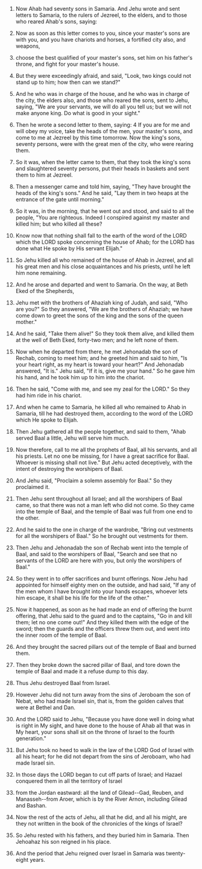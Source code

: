 
1. Now Ahab had seventy sons in Samaria. And Jehu wrote and sent letters to Samaria, to the rulers of Jezreel, to the elders, and to those who reared Ahab's sons, saying:

2. Now as soon as this letter comes to you, since your master's sons are with you, and you have chariots and horses, a fortified city also, and weapons,

3. choose the best qualified of your master's sons, set him on his father's throne, and fight for your master's house.

4. But they were exceedingly afraid, and said, "Look, two kings could not stand up to him; how then can we stand?"

5. And he who was in charge of the house, and he who was in charge of the city, the elders also, and those who reared the sons, sent to Jehu, saying, "We are your servants, we will do all you tell us; but we will not make anyone king. Do what is good in your sight."

6. Then he wrote a second letter to them, saying: 4 If you are for me and will obey my voice, take the heads of the men, your master's sons, and come to me at Jezreel by this time tomorrow. Now the king's sons, seventy persons, were with the great men of the city, who were rearing them.

7. So it was, when the letter came to them, that they took the king's sons and slaughtered seventy persons, put their heads in baskets and sent them to him at Jezreel.

8. Then a messenger came and told him, saying, "They have brought the heads of the king's sons." And he said, "Lay them in two heaps at the entrance of the gate until morning."

9. So it was, in the morning, that he went out and stood, and said to all the people, "You are righteous. Indeed I conspired against my master and killed him; but who killed all these?

10. Know now that nothing shall fall to the earth of the word of the LORD which the LORD spoke concerning the house of Ahab; for the LORD has done what He spoke by His servant Elijah."

11. So Jehu killed all who remained of the house of Ahab in Jezreel, and all his great men and his close acquaintances and his priests, until he left him none remaining.

12. And he arose and departed and went to Samaria. On the way, at Beth Eked of the Shepherds,

13. Jehu met with the brothers of Ahaziah king of Judah, and said, "Who are you?" So they answered, "We are the brothers of Ahaziah; we have come down to greet the sons of the king and the sons of the queen mother."

14. And he said, "Take them alive!" So they took them alive, and killed them at the well of Beth Eked, forty-two men; and he left none of them.

15. Now when he departed from there, he met Jehonadab the son of Rechab, coming to meet him; and he greeted him and said to him, "Is your heart right, as my heart is toward your heart?" And Jehonadab answered, "It is." Jehu said, "If it is, give me your hand." So he gave him his hand, and he took him up to him into the chariot.

16. Then he said, "Come with me, and see my zeal for the LORD." So they had him ride in his chariot.

17. And when he came to Samaria, he killed all who remained to Ahab in Samaria, till he had destroyed them, according to the word of the LORD which He spoke to Elijah.

18. Then Jehu gathered all the people together, and said to them, "Ahab served Baal a little, Jehu will serve him much.

19. Now therefore, call to me all the prophets of Baal, all his servants, and all his priests. Let no one be missing, for I have a great sacrifice for Baal. Whoever is missing shall not live." But Jehu acted deceptively, with the intent of destroying the worshipers of Baal.

20. And Jehu said, "Proclaim a solemn assembly for Baal." So they proclaimed it.

21. Then Jehu sent throughout all Israel; and all the worshipers of Baal came, so that there was not a man left who did not come. So they came into the temple of Baal, and the temple of Baal was full from one end to the other.

22. And he said to the one in charge of the wardrobe, "Bring out vestments for all the worshipers of Baal." So he brought out vestments for them.

23. Then Jehu and Jehonadab the son of Rechab went into the temple of Baal, and said to the worshipers of Baal, "Search and see that no servants of the LORD are here with you, but only the worshipers of Baal."

24. So they went in to offer sacrifices and burnt offerings. Now Jehu had appointed for himself eighty men on the outside, and had said, "If any of the men whom I have brought into your hands escapes, whoever lets him escape, it shall be his life for the life of the other."

25. Now it happened, as soon as he had made an end of offering the burnt offering, that Jehu said to the guard and to the captains, "Go in and kill them; let no one come out!" And they killed them with the edge of the sword; then the guards and the officers threw them out, and went into the inner room of the temple of Baal.

26. And they brought the sacred pillars out of the temple of Baal and burned them.

27. Then they broke down the sacred pillar of Baal, and tore down the temple of Baal and made it a refuse dump to this day.

28. Thus Jehu destroyed Baal from Israel.

29. However Jehu did not turn away from the sins of Jeroboam the son of Nebat, who had made Israel sin, that is, from the golden calves that were at Bethel and Dan.

30. And the LORD said to Jehu, "Because you have done well in doing what is right in My sight, and have done to the house of Ahab all that was in My heart, your sons shall sit on the throne of Israel to the fourth generation."

31. But Jehu took no heed to walk in the law of the LORD God of Israel with all his heart; for he did not depart from the sins of Jeroboam, who had made Israel sin.

32. In those days the LORD began to cut off parts of Israel; and Hazael conquered them in all the territory of Israel

33. from the Jordan eastward: all the land of Gilead--Gad, Reuben, and Manasseh--from Aroer, which is by the River Arnon, including Gilead and Bashan.

34. Now the rest of the acts of Jehu, all that he did, and all his might, are they not written in the book of the chronicles of the kings of Israel?

35. So Jehu rested with his fathers, and they buried him in Samaria. Then Jehoahaz his son reigned in his place.

36. And the period that Jehu reigned over Israel in Samaria was twenty-eight years.


